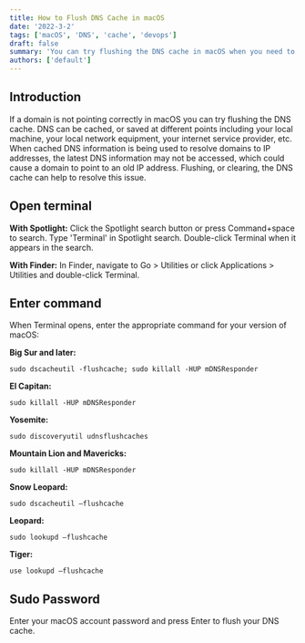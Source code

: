 ```yaml
---
title: How to Flush DNS Cache in macOS
date: '2022-3-2'
tags: ['macOS', 'DNS', 'cache', 'devops']
draft: false
summary: 'You can try flushing the DNS cache in macOS when you need to make sure your local DNS is pointing correctly.'
authors: ['default']
---
```


## Introduction

If a domain is not pointing correctly in macOS you can try flushing the DNS cache. DNS can be cached, or saved at different points including your local machine, your local network equipment, your internet service provider, etc. When cached DNS information is being used to resolve domains to IP addresses, the latest DNS information may not be accessed, which could cause a domain to point to an old IP address. Flushing, or clearing, the DNS cache can help to resolve this issue.

## Open terminal

**With Spotlight:** Click the Spotlight search button or press Command+space to search. Type 'Terminal' in Spotlight search. Double-click Terminal when it appears in the search.

**With Finder:** In Finder, navigate to Go > Utilities or click Applications > Utilities and double-click Terminal.

## Enter command

When Terminal opens, enter the appropriate command for your version of macOS:

**Big Sur and later:**

```
sudo dscacheutil -flushcache; sudo killall -HUP mDNSResponder
```

**El Capitan:**

```
sudo killall -HUP mDNSResponder
```

**Yosemite:**

```
sudo discoveryutil udnsflushcaches
```

**Mountain Lion and Mavericks:**

```
sudo killall -HUP mDNSResponder
```

**Snow Leopard:**

```
sudo dscacheutil –flushcache
```

**Leopard:**

```
sudo lookupd –flushcache
```

**Tiger:**

```
use lookupd –flushcache
```

## Sudo Password

Enter your macOS account password and press Enter to flush your DNS cache.
